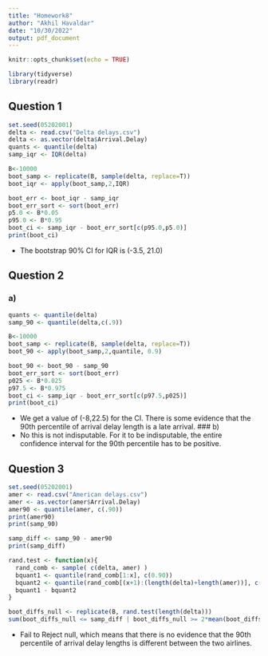 ---
title: "Homework8"
author: "Akhil Havaldar"
date: "10/30/2022"
output: pdf_document
---

```{r setup, include=FALSE}
knitr::opts_chunk$set(echo = TRUE)
```

```{r}
library(tidyverse)
library(readr)
```

## Question 1
```{r}
set.seed(05202001)
delta <- read.csv("Delta delays.csv")
delta <- as.vector(delta$Arrival.Delay)
quants <- quantile(delta)
samp_iqr <- IQR(delta)

B<-10000
boot_samp <- replicate(B, sample(delta, replace=T))
boot_iqr <- apply(boot_samp,2,IQR)

boot_err <- boot_iqr - samp_iqr
boot_err_sort <- sort(boot_err)
p5.0 <- B*0.05
p95.0 <- B*0.95
boot_ci <- samp_iqr - boot_err_sort[c(p95.0,p5.0)]
print(boot_ci)
```
- The bootstrap 90% CI for IQR is (-3.5, 21.0)

## Question 2
### a) 
```{r}
quants <- quantile(delta)
samp_90 <- quantile(delta,c(.9))

B<-10000
boot_samp <- replicate(B, sample(delta, replace=T))
boot_90 <- apply(boot_samp,2,quantile, 0.9)

boot_90 <- boot_90 - samp_90
boot_err_sort <- sort(boot_err)
p025 <- B*0.025
p97.5 <- B*0.975
boot_ci <- samp_iqr - boot_err_sort[c(p97.5,p025)]
print(boot_ci)
```
- We get a value of (-8,22.5) for the CI. There is some evidence that the 90th percentile of arrival delay length is a late arrival. 
### b) 
- No this is not indisputable. For it to be indisputable, the entire confidence interval for the 90th percentile has to be positive. 

## Question 3
```{r}
set.seed(05202001)
amer <- read.csv("American delays.csv")
amer <- as.vector(amer$Arrival.Delay)
amer90 <- quantile(amer, c(.90))
print(amer90)
print(samp_90)

samp_diff <- samp_90 - amer90
print(samp_diff)

rand.test <- function(x){
  rand_comb <- sample( c(delta, amer) )
  bquant1 <- quantile(rand_comb[1:x], c(0.90))
  bquant2 <- quantile(rand_comb[(x+1):(length(delta)+length(amer))], c(0.90))
  bquant1 - bquant2
}

boot_diffs_null <- replicate(B, rand.test(length(delta)))
sum(boot_diffs_null <= samp_diff | boot_diffs_null >= 2*mean(boot_diffs_null) - samp_diff)/B
```
- Fail to Reject null, which means that there is no evidence that the 90th percentile of arrival delay lengths is different between the two airlines.

